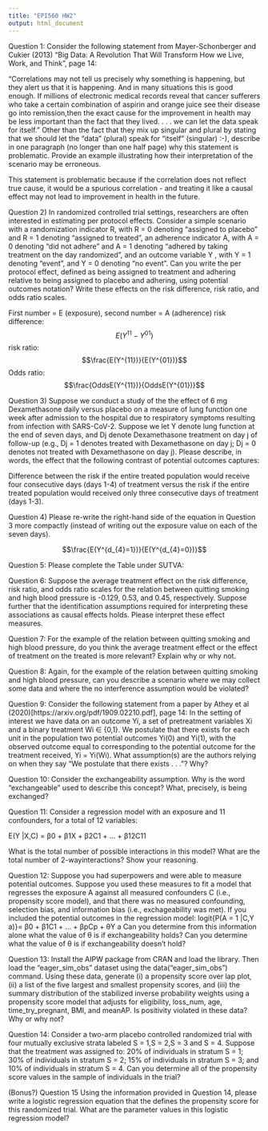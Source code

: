 ---
title: "EPI560 HW2"
output: html_document
---

Question 1: Consider the following statement from Mayer-Schonberger and Cukier (2013) “Big Data: A Revolution That Will Transform How we Live, Work, and Think”, page 14:

“Correlations may not tell us precisely why something is happening, but they alert us that it is happening. And in many situations this is good enough. If millions of electronic medical records reveal that cancer sufferers who take a certain combination of aspirin and orange juice see their disease go into remission,then the exact cause for the improvement in health may be less important than the fact that they lived. . . . we can let the data speak for itself.”
Other than the fact that they mix up singular and plural by stating that we should let the “data” (plural) speak for “itself” (singular) :-), describe in one paragraph (no longer than one half page) why this statement is problematic. Provide an example illustrating how their interpretation of the scenario may be erroneous.


This statement is problematic because if the correlation does not reflect true cause, it would be a spurious correlation - and treating it like a causal effect may not lead to improvement in health in the future. 


Question 2) In randomized controlled trial settings, researchers are often interested in estimating per protocol effects. Consider a simple scenario with a randomization indicator R, with R = 0 denoting “assigned to placebo” and R = 1 denoting “assigned to treated”, an adherence indicator A, with A = 0 denoting “did not adhere” and A = 1 denoting “adhered by taking treatment on the day randomized”, and an outcome variable Y , with Y = 1 denoting “event”, and Y = 0 denoting “no event”. Can you write the per protocol effect, defined as being assigned to treatment and adhering relative to being assigned to placebo and adhering, using potential outcomes notation? Write these effects on the risk difference, risk ratio, and odds ratio scales.


First number = E (exposure), second number = A (adherence)
risk difference: $$E(Y^{11} - Y^{01})$$
risk ratio: $$\frac{E(Y^{11})}{E(Y^{01})}$$
Odds ratio: $$\frac{OddsE(Y^{11})}{OddsE(Y^{01})}$$


Question 3) Suppose we conduct a study of the the effect of 6 mg Dexamethasone daily versus placebo on a measure of lung function one week after admission to the hospital due to respiratory symptoms resulting from infection with SARS-CoV-2. Suppose we let Y denote lung function at the end of seven days, and Dj denote Dexamethasone treatment on day j of follow-up (e.g., Dj = 1 denotes treated with Dexamethasone on day j; Dj = 0 denotes not treated with Dexamethasone on day j). Please describe, in words, the effect that the following contrast of potential outcomes captures:



Difference between the risk if the entire treated population would receive four consecutive days (days 1-4) of treatment versus the risk if the entire treated population would received only three consecutive days of treatment (days 1-3).



Question 4) Please re-write the right-hand side of the equation in Question 3 more compactly (instead of writing out the exposure value on each of the seven days).


$$\frac{E(Y^{d_{4}=1})}{E(Y^{d_{4}=0})}$$


Question 5: Please complete the Table under SUTVA:




Question 6: Suppose the average treatment effect on the risk difference, risk ratio, and odds ratio scales for the relation between quitting smoking and high blood pressure is -0.129, 0.53, and 0.45, respectively. Suppose further that the identification assumptions required for interpreting these associations as causal effects holds.
Please interpret these effect measures.



Question 7: For the example of the relation between quitting smoking and high blood pressure, do you think the average treatment effect or the effect of treatment on the treated is more relevant? Explain why or why not.



Question 8: Again, for the example of the relation between quitting smoking and high blood pressure, can you describe a scenario where we may collect some data and where the no interference assumption would be violated?




Question 9: Consider the following statement from a paper by Athey et al (2020)[https://arxiv.org/pdf/1909.02210.pdf], page 14: In the setting of interest we have data on an outcome Yi, a set of pretreatment variables Xi and a binary treatment Wi ∈ {0,1}. We postulate that there exists for each unit in the population two potential outcomes Yi(0) and Yi(1), with the observed outcome equal to corresponding to the potential outcome for the treatment received, Yi = Yi(Wi). What assumption(s) are the authors relying on when they say “We postulate that there exists . . . ”? Why?




Question 10: Consider the exchangeability assumption. Why is the word “exchangeable” used to describe this concept? What, precisely, is being exchanged?




Question 11: Consider a regression model with an exposure and 11 confounders, for a total of 12 variables:

E(Y |X,C) = β0 + β1X + β2C1 + ... + β12C11

What is the total number of possible interactions in this model? What are the total number of 2-wayinteractions? Show your reasoning.



Question 12: Suppose you had superpowers and were able to measure potential outcomes. Suppose you used these measures to fit a model that regresses the exposure A against all measured confounders C (i.e., propensity score model), and that there was no measured confounding, selection bias, and information bias (i.e., exchageability was met). If you included the potential outcomes in the regression model:
logit{P(A = 1 |C,Y a)}= β0 + β1C1 + ... + βpCp + θY a
Can you determine from this information alone what the value of θ is if exchangeability holds? Can you determine what the value of θ is if exchangeability doesn’t hold?




Question 13: Install the AIPW package from CRAN and load the library. Then load the “eager_sim_obs” dataset using the data("eager_sim_obs") command. Using these data, generate (i) a propensity score over lap plot, (ii) a list of the five largest and smallest propensity scores, and (iii) the summary distribution of the stabilized inverse probability weights using a propensity score model that adjusts for eligibility, loss_num, age, time_try_pregnant, BMI, and meanAP. Is positivity violated in these data? Why or why not?




Question 14: Consider a two-arm placebo controlled randomized trial with four mutually exclusive strata labeled S = 1,S = 2,S = 3 and S = 4. Suppose that the treatment was assigned to: 20% of individuals in stratum S = 1; 30% of individuals in stratum S = 2; 15% of individuals in stratum S = 3; and 10% of individuals in stratum S = 4. Can you determine all of the propensity score values in the sample of individuals in the trial?




(Bonus?) Question 15 Using the information provided in Question 14, please write a logistic regression equation that the defines the propensity score for this randomized trial. What are the parameter values in this logistic regression model?
